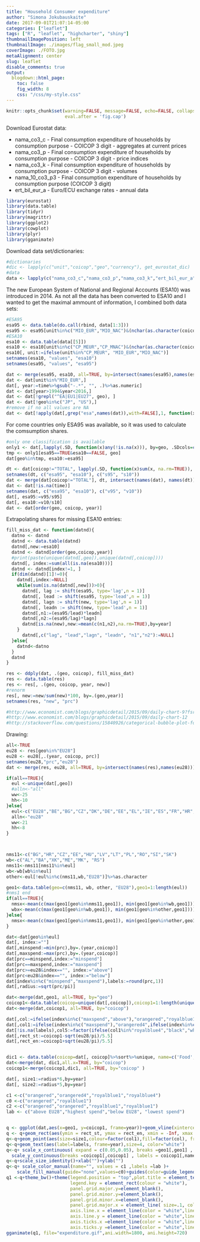 ```yaml
---
title: "Household Consumer expenditure"
author: "Simona Jokubauskaite"
date: 2017-09-01T21:07:14-05:00
categories: ["leaflet"]
tags: ["R", "leaflet", "highcharter", "shiny"]
thumbnailImagePosition: left
thumbnailImage: ./images/flag_small_mod.jpeg
coverImage: ./FOTO.jpg
metaAlignment: center
slug: leaflet
disable_comments: true
output:
  blogdown::html_page:
    toc: false
    fig_width: 8
    css: "/css/my-style.css"
--- 
```


```r
knitr::opts_chunk$set(warning=FALSE, message=FALSE, echo=FALSE, collapse = TRUE,
                      eval.after = 'fig.cap')
```

Download Eurostat data:

* nama_co3_c - Final consumption expenditure of households by consumption purpose - COICOP 3 digit - aggregates at current prices
* nama_co3_p - Final consumption expenditure of households by consumption purpose - COICOP 3 digit - price indices
* nama_co3_k - Final consumption expenditure of households by consumption purpose - COICOP 3 digit - volumes 
* nama_10_co3_p3 - Final consumption expenditure of households by consumption purpose (COICOP 3 digit)
* ert_bil_eur_a - Euro/ECU exchange rates - annual data


```r
library(eurostat)
library(data.table)
library(tidyr)
library(magrittr)
library(ggplot2)
library(cowplot)
library(plyr)
library(gganimate)
```

Download data set/dictionaries:

```r
#dictionaries
#dic <- lapply(c("unit","coicop","geo","currency"), get_eurostat_dic)
#data
data <- lapply(c("nama_co3_c","nama_co3_p","nama_co3_k","ert_bil_eur_a","nama_10_co3_p3"), get_eurostat)
```

The new European System of National and Regional Accounts (ESA10) was introduced in 2014. As not all the data has been converted to ESA10 and I wanted to get the maximal ammount of information, I combined both data sets:

```r
#ESA95
esa95 <- data.table(do.call(rbind, data[1:3]))
esa95 <- esa95[unit%in%c("MIO_EUR","MIO_NAC")&(nchar(as.character(coicop))==4|coicop%in%"TOTAL"),]
#ESA10
esa10 <- data.table(data[[5]])
esa10 <- esa10[unit%in%c("CP_MEUR","CP_MNAC")&(nchar(as.character(coicop))==4|coicop%in%"TOTAL"),]
esa10[, unit:=ifelse(unit%in%"CP_MEUR", "MIO_EUR","MIO_NAC")]
setnames(esa10, "values", "esa10")
setnames(esa95, "values", "esa95")

dat <- merge(esa95, esa10, all=TRUE, by=intersect(names(esa95),names(esa10)))
dat <- dat[unit%in%"MIO_EUR",]
dat[, year:=time%>%gsub("-.*", "", .)%>%as.numeric]
dat <- dat[year>1994&year<2016,]
dat <- dat[!grepl("^EA|EU1|EU27", geo), ]
dat <- dat[!geo%in%c("JP", "US"),]
#remove if no all values are NA
dat <- dat[!apply(dat[,grep("esa",names(dat)),with=FALSE],1, function(x)all(is.na(x))),]
```

For come countries only ESA95 was available, so it was used to calculate the comsumption shares.

```r
#only one classification is available
only1 <- dat[,lapply(.SD, function(x)any(!is.na(x))), by=geo, .SDcols=c("esa95", "esa10")]
tmp <- only1[esa95==TRUE&esa10==FALSE, geo]
dat[geo%in%tmp, esa10:=esa95]

dt <- dat[coicop!="TOTAL", lapply(.SD, function(x)sum(x, na.rm=TRUE)), by=.(geo, year), .SDcols=c("esa95", "esa10")]
setnames(dt, c("esa95", "esa10"), c("s95", "s10"))
dat <- merge(dat[coicop!="TOTAL"], dt, intersect(names(dat), names(dt)),all=TRUE)
dat <- dat[!is.na(time)]
setnames(dat, c("esa95", "esa10"), c("v95", "v10"))
dat[, esa95:=v95/s95]
dat[, esa10:=v10/s10]
dat <- dat[order(geo, coicop, year)]
```

Extrapolating shares for missing ESA10 entries:

```r
fill_miss_dat <- function(datnd){
  datno <- datnd
  datnd <- data.table(datnd)
  datnd[,new:=esa10]
  datnd <- datnd[order(geo,coicop,year)]
  #print(paste(unique(datnd[,geo]),unique(datnd[,coicop])))
  datnd[, index:=sum(all(is.na(esa10)))]
  datnd <- datnd[index!=1, ]
  if(dim(datnd)[1]!=0){
    datnd[,index:=NULL]
    while(sum(is.na(datnd[,new]))>0){
      datnd[, lag := shift(esa95, type='lag',n = 1)]
      datnd[, lead := shift(esa95, type='lead',n = 1)]
      datnd[, lagn := shift(new, type='lag',n = 1)]
      datnd[, leadn := shift(new, type='lead',n = 1)]
      datnd[,n1:=(esa95/lead)*leadn]
      datnd[,n2:=(esa95/lag)*lagn]
      datnd[is.na(new),new:=mean(c(n1,n2),na.rm=TRUE),by=year]
    }
      datnd[,c("lag", "lead","lagn", "leadn", "n1","n2"):=NULL]
  }else{
    datnd<-datno
  }
  datnd
}

res <- ddply(dat, .(geo, coicop), fill_miss_dat)
res <- data.table(res)
res <- res[, .(geo, coicop, year, new)]
#renorm
res[, new:=new/sum(new)*100, by=.(geo,year)]
setnames(res, "new", "prc")

#http://www.economist.com/blogs/graphicdetail/2015/09/daily-chart-9?fsrc=scn/fb/te/bl/ed/howcountriesspendtheirmoney
#http://www.economist.com/blogs/graphicdetail/2015/09/daily-chart-12
#http://stackoverflow.com/questions/15840926/categorical-bubble-plot-for-mapping-studies
```

Drawing:

```r
all<-TRUE
eu28 <- res[geo%in%"EU28"]
eu28 <- eu28[,.(year, coicop, prc)]
setnames(eu28,"prc","eu28")
dat <- merge(res, eu28, all=TRUE, by=intersect(names(res),names(eu28)))

if(all==TRUE){
  eul <-unique(dat[,geo])
  #alln<-"all"
  ww<-25
  hh<-10
}else{
  eul<-c("EU28","BE","BG","CZ","DK","DE","EE","EL","IE","ES","FR","HR","IT","CY","LV","LT","LU","HU","MT","NL","AT","PL","PT","RO","SI","SK","FI","SE","UK")
  alln<-"eu28"
  ww<-21
  hh<-8
}



nms11<-c("BG","HR","CZ","EE","HU","LV","LT","PL","RO","SI","SK")
wb<-c("AL","BA","XK","ME","MK", "RS")
nms11<-nms11[nms11%in%eul]
wb<-wb[wb%in%eul]
other<-eul[!eul%in%c(nms11,wb,"EU28")]%>%as.character

geo1<-data.table(geo=c(nms11, wb, other, "EU28"),geo1=1:length(eul))
#nms1 end
if(all==TRUE){
  nmsx<-mean(c(max(geo1[geo%in%nms11,geo1]), min(geo1[geo%in%wb,geo1])))
  wbx<-mean(c(max(geo1[geo%in%wb,geo1]), min(geo1[geo%in%other,geo1])))
}else{
  nmsx<-mean(c(max(geo1[geo%in%nms11,geo1]), min(geo1[geo%in%other,geo1])))
}

dat<-dat[geo%in%eul]
dat[, index:=""]
dat[,minspend:=min(prc),by=.(year,coicop)]
dat[,maxspend:=max(prc),by=.(year,coicop)]
dat[prc==minspend,index:="minspend"]
dat[prc==maxspend,index:="maxspend"]
dat[prc>=eu28&index=="", index:="above"]
dat[prc<eu28&index=="", index:="below"]
dat[index%in%c("minspend","maxspend"),labels:=round(prc,1)]
dat[,radius:=sqrt(prc/pi)]

dat<-merge(dat,geo1, all=TRUE, by="geo")
coicop1<-data.table(coicop=unique(dat[,coicop]),coicop1=1:length(unique(dat[,coicop])))
dat<-merge(dat,coicop1, all=TRUE, by="coicop")

dat[,col:=ifelse(index%in%c("maxspend","above"),"orangered","royalblue1")]
dat[,col1:=ifelse(index%in%c("maxspend"),"orangered4",ifelse(index%in%c("minspend"),"royalblue4",col))]
dat[!is.na(labels),col5:=factor(ifelse(col1%in%"royalblue4","black","white"))]
dat[,rect_st:=coicop1-sqrt(eu28/pi)/5.5]
dat[,rect_en:=coicop1+sqrt(eu28/pi)/5.5]


dic1 <- data.table(coicop=dat[, coicop]%>%sort%>%unique, name=c('Food', 'Alcohol & tabacco', 'Clothing & footware', 'Housing, fuel & utilities', 'Furnishings', 'Health', 'Transport', 'Communications', 'Recreation', 'Education', 'Restaurants & hotels', 'Other'))
dat<-merge(dat, dic1,all.x=TRUE, by="coicop")
coicop1<-merge(coicop1,dic1, all=TRUE, by="coicop" )

dat[, size1:=radius*6,by=year]
dat[, size2:=radius*5,by=year]

c1 <-c("orangered","orangered4","royalblue1","royalblue4")
c0 <-c("orangered","royalblue1")
c2 <-c("orangered","orangered","royalblue1","royalblue1")
lab <- c("above EU28","highest spend","below EU28", "lowest spend")


q <- ggplot(dat,aes(x=geo1, y=coicop1, frame=year))+geom_vline(xintercept = nmsx, colour="red")+geom_vline(xintercept = wbx, colour="red")
q <- q+geom_rect(aes(ymin = rect_st, ymax = rect_en, xmin = -Inf, xmax = Inf, frame=year), alpha = .1, fill="#b8d2fc", color=NA)
q<-q+geom_point(aes(size=size1,colour=factor(col1),fill=factor(col), frame=year),shape=21,stroke =2)
q<-q+geom_text(aes(label=labels, frame=year),size=4, color="white")
q<-q+ scale_x_continuous( expand = c(0.05,0.05), breaks =geo1[,geo1] , labels = geo1[,geo])+
  scale_y_continuous(breaks =coicop1[,coicop1] , labels = coicop1[,name])
q<-q+scale_size_identity()+xlab("")+ylab("")
q<-q+ scale_color_manual(name="", values = c1 ,labels =lab )+
    scale_fill_manual(guide="none",values=c0)+guides(color=guide_legend(override.aes=list(fill=c2)))
q1 <-q+theme_bw()+theme(legend.position = "top",plot.title = element_text(hjust = 0.5),
                        legend.key = element_rect(colour = "white"),
                        panel.grid.major.y=element_blank(),
                        panel.grid.minor.y=element_blank(), 
                        panel.grid.minor.x=element_blank(),
                        panel.grid.major.x = element_line( size=.1, color="grey" ),
                        axis.line.x = element_line(color = "white",linetype = "solid"),
                        axis.line.y = element_line(color = "white",linetype = "solid"),
                        axis.ticks.x =element_line(color = "white",linetype = "solid"),
                        axis.ticks.y =element_line(color = "white",linetype = "solid"))
gganimate(q1, file="expenditure.gif",ani.width=1800, ani.height=720)

```

